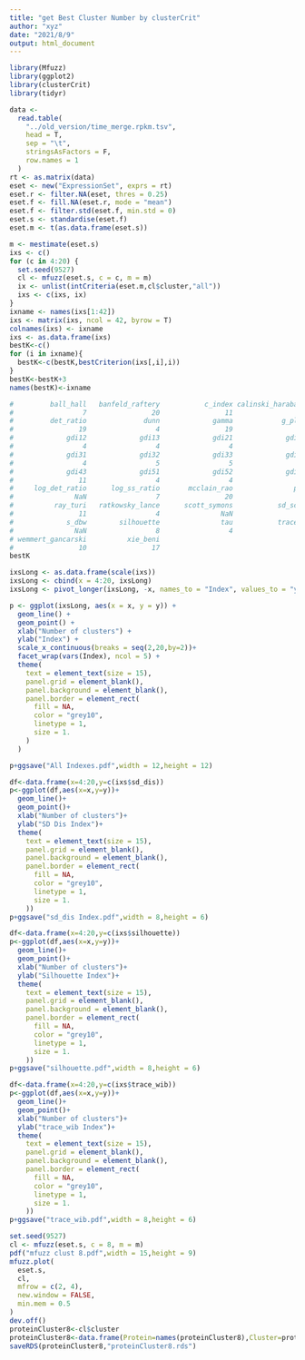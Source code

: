 ```yaml
---
title: "get Best Cluster Number by clusterCrit"
author: "xyz"
date: "2021/8/9"
output: html_document
---
```


```r
library(Mfuzz)
library(ggplot2)
library(clusterCrit)
library(tidyr)
```

```r
data <-
  read.table(
    "../old_version/time_merge.rpkm.tsv",
    head = T,
    sep = "\t",
    stringsAsFactors = F,
    row.names = 1
  )
rt <- as.matrix(data)
eset <- new("ExpressionSet", exprs = rt)
eset.r <- filter.NA(eset, thres = 0.25)
eset.f <- fill.NA(eset.r, mode = "mean")
eset.f <- filter.std(eset.f, min.std = 0)
eset.s <- standardise(eset.f)
eset.m <- t(as.data.frame(eset.s))

m <- mestimate(eset.s)
ixs <- c()
for (c in 4:20) {
  set.seed(9527)
  cl <- mfuzz(eset.s, c = c, m = m)
  ix <- unlist(intCriteria(eset.m,cl$cluster,"all"))
  ixs <- c(ixs, ix)
}
ixname <- names(ixs[1:42])
ixs <- matrix(ixs, ncol = 42, byrow = T)
colnames(ixs) <- ixname
ixs <- as.data.frame(ixs)
bestK<-c()
for (i in ixname){
  bestK<-c(bestK,bestCriterion(ixs[,i],i))
}
bestK<-bestK+3
names(bestK)<-ixname

#         ball_hall   banfeld_raftery           c_index calinski_harabasz    davies_bouldin 
#                 7                20                11                 4                10 
#         det_ratio              dunn             gamma            g_plus             gdi11 
#                19                 4                19                20                 4 
#             gdi12             gdi13             gdi21             gdi22             gdi23 
#                 4                 4                 4                10                10 
#             gdi31             gdi32             gdi33             gdi41             gdi42 
#                 4                 5                 5                 5                11 
#             gdi43             gdi51             gdi52             gdi53          ksq_detw 
#                11                 4                 4                 4                 7 
#     log_det_ratio      log_ss_ratio       mcclain_rao               pbm    point_biserial 
#               NaN                 7                20                 4                20 
#          ray_turi   ratkowsky_lance      scott_symons           sd_scat            sd_dis 
#                11                 4               NaN                20                 8 
#             s_dbw        silhouette               tau           trace_w         trace_wib 
#               NaN                 8                 4                 7                 8 
# wemmert_gancarski          xie_beni 
#                10                17 
bestK

ixsLong <- as.data.frame(scale(ixs))
ixsLong <- cbind(x = 4:20, ixsLong)
ixsLong <- pivot_longer(ixsLong, -x, names_to = "Index", values_to = "y")

p <- ggplot(ixsLong, aes(x = x, y = y)) +
  geom_line() +
  geom_point() +
  xlab("Number of clusters") +
  ylab("Index") +
  scale_x_continuous(breaks = seq(2,20,by=2))+
  facet_wrap(vars(Index), ncol = 5) +
  theme(
    text = element_text(size = 15),
    panel.grid = element_blank(),
    panel.background = element_blank(),
    panel.border = element_rect(
      fill = NA,
      color = "grey10",
      linetype = 1,
      size = 1.
    )
  )

p+ggsave("All Indexes.pdf",width = 12,height = 12)

df<-data.frame(x=4:20,y=c(ixs$sd_dis))
p<-ggplot(df,aes(x=x,y=y))+
  geom_line()+
  geom_point()+
  xlab("Number of clusters")+
  ylab("SD Dis Index")+
  theme(
    text = element_text(size = 15),
    panel.grid = element_blank(),
    panel.background = element_blank(),
    panel.border = element_rect(
      fill = NA,
      color = "grey10",
      linetype = 1,
      size = 1.
    ))
p+ggsave("sd_dis Index.pdf",width = 8,height = 6)

df<-data.frame(x=4:20,y=c(ixs$silhouette))
p<-ggplot(df,aes(x=x,y=y))+
  geom_line()+
  geom_point()+
  xlab("Number of clusters")+
  ylab("Silhouette Index")+
  theme(
    text = element_text(size = 15),
    panel.grid = element_blank(),
    panel.background = element_blank(),
    panel.border = element_rect(
      fill = NA,
      color = "grey10",
      linetype = 1,
      size = 1.
    ))
p+ggsave("silhouette.pdf",width = 8,height = 6)

df<-data.frame(x=4:20,y=c(ixs$trace_wib))
p<-ggplot(df,aes(x=x,y=y))+
  geom_line()+
  geom_point()+
  xlab("Number of clusters")+
  ylab("trace_wib Index")+
  theme(
    text = element_text(size = 15),
    panel.grid = element_blank(),
    panel.background = element_blank(),
    panel.border = element_rect(
      fill = NA,
      color = "grey10",
      linetype = 1,
      size = 1.
    ))
p+ggsave("trace_wib.pdf",width = 8,height = 6)
```

```r
set.seed(9527)
cl <- mfuzz(eset.s, c = 8, m = m)
pdf("mfuzz clust 8.pdf",width = 15,height = 9)
mfuzz.plot(
  eset.s,
  cl,
  mfrow = c(2, 4),
  new.window = FALSE,
  min.mem = 0.5
)
dev.off()
proteinCluster8<-cl$cluster
proteinCluster8<-data.frame(Protein=names(proteinCluster8),Cluster=proteinCluster8)
saveRDS(proteinCluster8,"proteinCluster8.rds")
```

